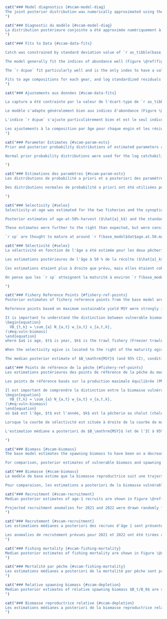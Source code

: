 ```r
cat("### Model diagnostics {#scam-model-diag}
The joint posterior distribution was numerically approximated using the Metropolis Hastings Markov Chain Monte Carlo (MCMC) sampling algorithm in AD Model Builder [@fournier2012]. For the base model and all sensitivity cases, posterior samples were drawn every `r f(mcmc_sample_freq)` iterations from a chain of length `r f(mcmc_chain_length)`, resulting in `r f(mcmc_num_samples)` posterior samples (of which the first `r f(mcmc_burn_in)` were dropped as burn-in). Convergence was diagnosed using visual inspection of the traceplots (Figures \@ref(fig:fig-base-trace) and \@ref(fig:fig-base-trace-selex)) and examination of autocorrelation in posterior chains (Figures \@ref(fig:fig-base-autocor) and \@ref(fig:fig-base-autocor-selex)). Autocorrelation was low at lag values up to 1,000 for all parameters after thinning. Correlation between parameters appeared low overall, with only some moderate correlations between catchability parameters and $\bar{R}$ (Figures \@ref(fig:fig-base-pairs) and \@ref(fig:fig-base-pairs-sel)). There was no strong evidence for lack of convergence in the base model.
")
```

```r
cat("### Diagnostic du modèle {#scam-model-diag}
La distribution postérieure conjointe a été approximée numériquement à l'aide de l'algorithme d'échantillonnage de la chaîne de Markov Monte Carlo (MCMC) de Metropolis Hastings dans AD Model Builder [@fournier2012]. Pour le modèle de base et tous les cas de sensibilité, les échantillons postérieurs ont été tirés toutes les `r f(mcmc_sample_freq)` itérations d'une chaîne de longueur `r f(mcmc_chain_length)`, ce qui a donné `r f(mcmc_num_samples)` échantillons postérieurs (dont les premiers `r f(mcmc_burn_in)` ont été abandonnés pour cause de burn-in). La convergence a été diagnostiquée à l'aide d'une inspection visuelle des tracés (figures \@ref(fig:fig-base-trace) et \@ref(fig:fig-base-trace-selex)) et d'un examen de l'autocorrélation dans les chaînes postérieures (figures \@ref(fig:fig-base-autocor) et \@ref(fig:fig-base-autocor-selex)). L'autocorrélation était faible pour des valeurs de décalage allant jusqu'à 1 000 pour tous les paramètres après l'amincissement. La corrélation entre les paramètres semble faible dans l'ensemble, avec seulement quelques corrélations modérées entre les paramètres de capturabilité et $\bar{R}$ (figures \@ref(fig:fig-base-pairs) et \@ref(fig:fig-base-pairs-sel)). Il n'y a pas de preuve solide d'un manque de convergence dans le modèle de base.
")
```

```r
cat("### Fits to Data {#scam-data-fits}

Catch was constrained by standard deviation value of `r as_tibble(base_model$ctl$misc, rownames = 'var') |> filter(var == 'sdobscatchfirstphase') |> pull()` for the first phase of minimization and by `r as_tibble(base_model$ctl$misc, rownames = 'var') |> filter(var == 'sdobscatchlastphase') |> pull()` for the last phase, so the predicted catch fit the data very well (Figure \@ref(fig:fig-catch-fit)).

The model generally fit the indices of abundance well (Figure \@ref(fig:fig-base-index-fits)). The `r wcvis` has a large fluctuation high and low for successive years of the survey from 2008--2016, which is difficult for the model to fit. The `r qcs` was difficult to fit, due to fluctuations from high to low abundance from year to year early in the time series, and the lack of the recent drop in biomass seen in all other data sources. A sensitivity was done to attempt a better fit on this index, while retaining the good fits on the others (Section \@ref(sens-qcs-tv)). 

The `r dcpue` fit particularly well and is the only index to have a value for every year in the assessment. Standardized residuals show mostly even distribution of positive and negative residuals, with evidence of some autocorrelation in the `r dcpue` residuals (Figure \@ref(fig:fig-base-index-resids)). For all indices, the log index residuals (Figure \@ref(fig:fig-base-index-resids)) were good, with all being in the [-2, 2] range.

Fits to age compositions for each gear, and log standardized residuals are shown in Figures \@ref(fig:fig-base-age-fits-ft)--\@ref(fig:fig-base-age-resids-wcvis). Fits were reasonable and there were no strong patterns in the residuals.
")
```

```r
cat("### Ajustements aux données {#scam-data-fits}

La capture a été contrainte par la valeur de l'écart-type de `r as_tibble(base_model$ctl$misc, rownames = 'var') |> filter(var == 'sdobscatchfirstphase') |> pull()` pour la première phase de minimisation et par `r as_tibble(base_model$ctl$misc, rownames = 'var') |> filter(var == 'sdobscatchlastphase') |> pull()` pour la dernière phase, de sorte que les prises prédites correspondent très bien aux données (Figure \@ref(fig:fig-catch-fit)).

Le modèle s'adapte généralement bien aux indices d'abondance (Figure \@ref(fig:fig-base-index-fits)). Le `r wcvis` a une grande fluctuation haute et basse pour les années successives de l'étude de 2008--2016, ce qui est difficile pour le modèle de s'adapter. Le `r qcs` a été difficile à ajuster, en raison des fluctuations d'une abondance élevée à faible d'une année à l'autre au début de la série chronologique, et de l'absence de la chute récente de la biomasse observée dans toutes les autres sources de données. Une sensibilité a été réalisée pour tenter d'obtenir un meilleur ajustement sur cet indice, tout en conservant les bons ajustements sur les autres (Section \@ref(sens-qcs-tv)). 

L'indice `r dcpue` s'ajuste particulièrement bien et est le seul indice à avoir une valeur pour chaque année de l'évaluation. Les résidus standardisés montrent une distribution généralement égale des résidus positifs et négatifs, avec des preuves d'une certaine autocorrélation dans les résidus du `r dcpue` (Figure \@ref(fig:fig-base-index-resids)). Pour tous les indices, les résidus du logarithme de l'indice (figure \@ref(fig:fig-base-index-resids)) étaient bons, se situant tous dans la fourchette [-2, 2].

Les ajustements à la composition par âge pour chaque engin et les résidus logarithmiques normalisés sont présentés dans les figures \@ref(fig:fig-base-age-fits-ft)--\@ref(fig:fig-base-age-resids-wcvis). Les ajustements étaient raisonnables et il n'y avait pas de modèles forts dans les résidus.
")
```

```r
cat("### Parameter Estimates {#scam-param-ests}
Prior and posterior probability distributions of estimated parameters are shown in Figure \@ref(fig:fig-base-priors-posts). The median and 95% CI (2.5th and 97.5th percentile) posterior parameter estimates are shown in Table \@ref(tab:param-estimates-table). With the exception of steepness, the posterior estimates did not appear to be strongly influenced by the prior probability distributions. The posterior probability distribution for steepness, $h$, was similar to the prior distribution, suggesting that there was little information about this parameter in the data. Sensitivity to the assumed prior for steepness is tested in Section \@ref(sens-h). 

Normal prior probability distributions were used for the log catchability parameters $\ln(q_k)$ for the indices of abundance (Figure \@ref(fig:fig-base-priors-posts)). Posterior estimates tended to overlap with the left-hand tail of the prior distributions for each index. Sensitivity analyses (discussed in Section \@ref(sens-analyses)) indicated that posterior estimates of catchability were sensitive to the mean and standard deviation of the prior distribution.

")
```

```r
cat("### Estimations des paramètres {#scam-param-ests}
Les distributions de probabilité a priori et a posteriori des paramètres estimés sont présentées dans la figure \@ref(fig:fig-base-priors-posts). La médiane et l'IC à 95 % (2,5 et 97,5 percentiles) des estimations a posteriori des paramètres figurent dans le tableau \@ref(tab:param-estimates-table). À l'exception de la pente, les estimations postérieures ne semblent pas être fortement influencées par les distributions de probabilité antérieures. La distribution de probabilité a posteriori pour la pente, $h$, était similaire à la distribution a priori, ce qui suggère qu'il y a peu d'informations sur ce paramètre dans les données. La sensibilité à l'a priori supposé pour la pente est testée à la section \@ref(sens-h). 

Des distributions normales de probabilité a priori ont été utilisées pour les paramètres logarithmiques de capturabilité $\ln(q_k)$ pour les indices d'abondance (Figure \@ref(fig:fig-base-priors-posts)). Les estimations postérieures ont eu tendance à se superposer à la queue gauche des distributions antérieures pour chaque indice. Les analyses de sensibilité (examinées à la section \@ref(sens-analyses)) ont indiqué que les estimations postérieures de la capturabilité étaient sensibles à la moyenne et à l'écart type de la distribution préalable.

")
```

```r
cat("### Selectivity {#selex}
Selectivity-at-age was estimated for the two fisheries and the synoptic surveys (Figure \@ref(fig:fig-base-mcmc-selex)). The `r dcpue` and `r hsmas` fixed selectivities are also shown in Figure \@ref(fig:fig-base-mcmc-selex).

Posterior estimates of age-at-50%-harvest ($\hat{a}_k$) and the standard deviation in the logistic selectivity ogive ($\hat{\gamma}_k$) are provided in Table \@ref(tab:param-estimates-table). The median posterior estimates of age-at-50%-harvest were higher for females than males for all gears except for the `r hss`, which had a higher estimate for males. The estimates of standard deviation were similar between sexes by gear.

These estimates were further to the right than expected, but were consistent with the available age composition data (Figure \@ref(fig:fig-ages)), which indicate fewer observations of younger fish, especially in the latter part of the time series. Numerous tests of alternative model configurations did not result in a lower estimate of age-at-50%-harvest for any gear/sex combination.

`r sp` are thought to mature at around `r f(base_model$dat$age.at.50.mat[1], 1)` years of age for females and `r f(base_model$dat$age.at.50.mat[2], 1)` years of age for males (Figure \@ref(fig:fig-mat), Table \@ref(tab:growth-params-table)). Therefore, it appears that individuals have several opportunities to spawn before they become vulnerable to the fishery. This in turn resulted in estimates of maximum sustainable harvest rate $U_\mathrm{MSY}$ approaching 1 (discussed in Section \@ref(fishery-ref-points)), implying that under theoretical equilibrium conditions, all of the vulnerable (i.e., fully selected) biomass could be harvested because the population could be sustained by younger spawners that are invulnerable to the fishery. This is a theoretical condition subject to the assumptions in the stock assessment model and the data limitations therein. We strongly advise against this as a harvest strategy and suggest that the age-at-50% selectivity in the commercial trawl fleets are a primary axis of uncertainty in this stock assessment.")
```

```r
cat("### Sélectivité {#selex}
La sélectivité en fonction de l'âge a été estimée pour les deux pêcheries et les enquêtes synoptiques (Figure \@ref(fig:fig-base-mcmc-selex)). Les sélectivités fixes `r dcpue` et `r hsmas` sont également présentées dans la figure \@ref(fig:fig-base-mcmc-selex).

Les estimations postérieures de l'âge à 50 % de la récolte ($\hat{a}_k$) et l'écart type de la courbe logistique de sélectivité ($\hat{\gamma}_k$) sont présentés dans le tableau \@ref(tab:param-estimates-table). Les estimations médianes a posteriori de l'âge à 50 % de récolte étaient plus élevées pour les femelles que pour les mâles pour tous les engins, à l'exception du `r hss`, qui présentait une estimation plus élevée pour les mâles. Les estimations de l'écart type étaient similaires entre les sexes par engin.

Ces estimations étaient plus à droite que prévu, mais elles étaient cohérentes avec les données disponibles sur la composition par âge (figure \@ref(fig:fig-ages)), qui indiquent moins d'observations de poissons plus jeunes, en particulier dans la dernière partie de la série temporelle. De nombreux tests de configurations alternatives du modèle n'ont pas abouti à une estimation inférieure de l'âge à 50 % de capture pour toute combinaison engin/sexe.

On pense que les `r sp` atteignent la maturité à environ `r f(base_model$dat$age.at.50.mat[1], 1)` ans pour les femelles et `r f(base_model$dat$age.at.50.mat[2], 1)` ans pour les mâles (Figure \@ref(fig:fig-mat), Tableau \@ref(tab:growth-params-table)). Il semble donc que les individus aient plusieurs occasions de frayer avant de devenir vulnérables à la pêche. Ceci a conduit à des estimations du taux de récolte maximale durable $U_\mathrm{MSY}$ proche de 1 (discuté dans la section \@ref(fishery-ref-points)), impliquant que dans des conditions d'équilibre théorique, toute la biomasse vulnérable (c'est-à-dire entièrement sélectionnée) pourrait être récoltée parce que la population pourrait être soutenue par des géniteurs plus jeunes qui sont invulnérables à la pêcherie. Il s'agit d'une condition théorique soumise aux hypothèses du modèle d'évaluation des stocks et aux limites des données qu'il contient. Nous déconseillons fortement cette stratégie de capture et suggérons que la sélectivité de l'âge à 50 % dans les flottes de chalutage commercial constitue un axe principal d'incertitude dans cette évaluation du stock.

")
```

```r
cat("### Fishery Reference Points {#fishery-ref-points}
Posterior estimates of fishery reference points from the base model are provided in Table \@ref(tab:reference-points-table) and Figure \@ref(fig:fig-base-ref-points). The posterior unfished spawning biomass ($SB_0$) (abbreviated to $B_0$ herein) had a median `r f(ref_pts$sbo[2] * 1000)` t and 95% CI ranging from `r f(ref_pts$sbo[1] * 1000)` t to `r f(ref_pts$sbo[3] * 1000)` t (Table \@ref(tab:reference-points-table)). Posterior 95% CIs for the LRP $0.2B_0$ and USR $0.4B_0$ are also provided in Table \@ref(tab:reference-points-table).

Reference points based on maximum sustainable yield MSY were strongly impacted by estimates of selectivity in the trawl fisheries described in the previous section. Because the selectivity ogives were estimated to the right of the maturity ogive, the median estimates of $F_\mathrm{MSY}$ were `r f(ref_pts$fmsy_fleet1[2], 2)` for the Freezer trawler fleet and `r f(ref_pts$fmsy_fleet2[2], 2)` for the Shoreside fleet (Table \@ref(tab:reference-points-table)). The CI on these values is large, `r paste0(f(ref_pts$fmsy_fleet1[1], 2), "-", f(ref_pts$fmsy_fleet1[3], 2))` for the `r base_model$dat$fleet_gear_names[1]` fleet and `r paste0(f(ref_pts$fmsy_fleet2[1], 2), "-", f(ref_pts$fmsy_fleet2[3], 2))` for the `r base_model$dat$fleet_gear_names[2]` fleet. These instantaneous fishing mortalities convert to an annual harvest rate approaching 1 for the Shoreside fleet (Figure \@ref(fig:fig-base-ref-points)), through the equation $U_\mathrm{MSY} = 1-e^{F_\mathrm{MSY}}$, implying that all of the vulnerable biomass (i.e., the biomass that is selected by the fishing gear) could be harvested because the population can be sustained by the spawning biomass that is invulnerable to the fishery (i.e., fish that are between `r f(base_model$dat$age.at.50.mat[1], 1)` and `r f(mean_female_age_50_sel, 1)` years for females and `r f(base_model$dat$age.at.50.mat[2], 1)` and `r f(mean_male_age_50_sel, 1)` for males). The relationship between age at maturity and age at first harvest and its effect on fishery reference points was discussed by @myers1998, who described a fishing strategy where overfishing could be avoided by allowing all fish to spawn before they were available to be caught. @froese2004 also discusses reduction in risks of overfishing by allowing fish to spawn before they are caught.

It is important to understand the distinction between vulnerable biomass and spawning biomass. The fishery reference points $F_\mathrm{MSY}$ and $U_\mathrm{MSY}$ refer to catch of the vulnerable biomass $VB_t$, which is determined by the selectivity function
\begin{equation} 
  VB_{t,k} = \sum_{a} N_{a,t} w_{a,t} v_{a,t,k},
(\#eq:vuln-biomass)
\end{equation} 
where $a$ is age, $t$ is year, $k$ is the trawl fishery (Freezer trawlers or Shoreside), $N$ is the population number, $w$ is the average weight-at-age, and $v$ is the vulnerability-at-age in the trawl fisheries (i.e., selectivity).

When the selectivity ogive is located to the right of the maturity ogive, this means that a larger proportion of the total population is mature than vulnerable to the fishery (Figure \@ref(fig:fig-base-sb-vuln-compare)). A comparison between vulnerable biomass and spawning biomass is provided in Section \@ref(scam-biomass).

The median posterior estimate of $B_\mathrm{MSY}$ (and 95% CI), conditional on estimated trawl selectivities and resulting $F_\mathrm{MSY}$ values, was `r f(ref_pts$bmsy[2] * 1000)` t (`r f(ref_pts$bmsy[1] * 1000)`--`r f(ref_pts$bmsy[3] * 1000)`) (Table \@ref(tab:reference-points-table)). Posterior CIs for the default LRP $0.4B_\mathrm{MSY}$ and USR $0.8B_\mathrm{MSY}$ are also provided in Table \@ref(tab:reference-points-table). The $B_0$-based LRP and USR were approximately four times as large as the $B_\mathrm{MSY}$-based reference points. I.e., $B_0$-based reference points were more precautionary than the $B_\mathrm{MSY}$-based reference points (Table \@ref(tab:reference-points-table)).")
```

```r
cat("### Points de référence de la pêche {#fishery-ref-points}
Les estimations postérieures des points de référence de la pêche du modèle de base sont fournies dans le tableau \@ref(tab:reference-points-table) et la figure \@ref(fig:fig-base-ref-points). La biomasse reproductrice non pêchée postérieure ($SB_0$) (abrégée ici en $B_0$) avait une médiane `r f(ref_pts$sbo[2] * 1000)` t et un IC à 95% allant de `r f(ref_pts$sbo[1] * 1000)` t à `r f(ref_pts$sbo[3] * 1000)` t (Tableau \@ref(tab:reference-points-table)). Les IC 95 % postérieurs pour le LRP 0,2B_0$ et l'USR 0,4B_0$ sont également fournis dans le tableau \@ref(tab:reference-points-table).

Les points de référence basés sur la production maximale équilibrée (PME) ont été fortement influencés par les estimations de la sélectivité dans les pêcheries au chalut décrites dans la section précédente. Étant donné que les ogives de sélectivité ont été estimées à droite de l'ogive de maturité, les estimations médianes de $F_\mathrm{MSY}$ étaient `r f(ref_pts$fmsy_fleet1[2], 2)` pour la flotte de chalutiers congélateurs et `r f(ref_pts$fmsy_fleet2[2], 2)` pour la flotte côtière (Tableau \@ref(tab:reference-points-table)). L'IC de ces valeurs est important, `r paste0(f(ref_pts$fmsy_fleet1[1], 2), "-", f(ref_pts$fmsy_fleet1[3], 2))` pour la flotte `r base_model$dat$fleet_gear_names[1]` et `r paste0(f(ref_pts$fmsy_fleet2[1], 2), "-", f(ref_pts$fmsy_fleet2[3], 2))` pour la flotte `r base_model$dat$fleet_gear_names[2]`. Ces mortalités par pêche instantanées se convertissent en un taux de capture annuel proche de 1 pour la flotte Shoreside (Figure \@ref(fig:fig-base-ref-points)), grâce à l'équation $U_\mathrm{MSY} = 1-e^{F_\mathrm{MSY}}$, ce qui implique que toute la biomasse vulnérable (c.-à-d.. la biomasse qui est sélectionnée par la flotte Shoreside) est capturée par la flotte Shoreside, la biomasse qui est sélectionnée par l'engin de pêche pourrait être récoltée parce que la population peut être soutenue par la biomasse reproductrice qui est invulnérable à la pêche (c.-à-d. les poissons qui sont entre `r f(base_model$dat$age.at.50.mat[1], 1)` et `r f(mean_female_age_50_sel, 1)` pour les femelles et `r f(base_model$dat$age.at.50.mat[2], 1)` et `r f(mean_male_age_50_sel, 1)` pour les mâles). La relation entre l'âge à la maturité et l'âge à la première récolte et son effet sur les points de référence de la pêche a été discutée par @myers1998, qui a décrit une stratégie de pêche où la surpêche pouvait être évitée en permettant à tous les poissons de frayer avant qu'ils ne soient disponibles pour être capturés. @froese2004 aborde également la réduction des risques de surpêche en permettant aux poissons de frayer avant d'être capturés.

Il est important de comprendre la distinction entre la biomasse vulnérable et la biomasse reproductrice. Les points de référence de la pêche $F_\mathrm{MSY}$ et $U_\mathrm{MSY}$ se réfèrent à la capture de la biomasse vulnérable $VB_t$, qui est déterminée par la fonction de sélectivité
\begin{equation} 
  VB_{t,k} = \sum_{a} N_{a,t} w_{a,t} v_{a,t,k},
(\#eq:vuln-biomass)
\end{equation} 
où $a$ est l'âge, $t$ est l'année, $k$ est la pêcherie au chalut (chalutiers congélateurs ou côtiers), $N$ est le nombre de la population, $w$ est le poids moyen à l'âge, et $v$ est la vulnérabilité à l'âge dans les pêcheries au chalut (c.-à-d. la sélectivité).

Lorsque la courbe de sélectivité est située à droite de la courbe de maturité, cela signifie qu'une plus grande proportion de la population totale est mature que vulnérable à la pêche (figure \@ref(fig:fig-base-sb-vuln-compare)). Une comparaison entre la biomasse vulnérable et la biomasse reproductrice est fournie à la section \@ref(scam-biomass).

L'estimation médiane a posteriori de $B_\mathrm{MSY}$ (et de l'IC à 95%), conditionnelle aux sélectivités estimées des chaluts et aux valeurs $F_\mathrm{MSY}$ qui en résultent, était `r f(ref_pts$bmsy[2] * 1000)` t (`r f(ref_pts$bmsy[1] * 1000)`--`r f(ref_pts$bmsy[3] * 1000)`) (tableau \@ref(tab:reference-points-table)). Les IC postérieurs pour le LRP $0.4B_\mathrm{MSY}$ et l'USR $0.8B_\mathrm{MSY}$ par défaut sont également fournis dans le tableau \@ref(tab:reference-points-table). Les LRP et USR basés sur $B_0$ étaient environ quatre fois plus importants que les points de référence basés sur $B_\mathrm{MSY}$. En d'autres termes, les points de référence basés sur $B_0$ étaient plus prudents que les points de référence basés sur $B_\mathrm{MSY}$ (tableau \@ref(tab:reference-points-table)).

")
```

```r
cat("### Biomass {#scam-biomass}
The base model estimates the spawning biomass to have been on a decreasing trajectory since 2012 (Figure \@ref(fig:fig-base-sb), Table \@ref(tab:biomass-table)). The posterior median (and 95% CI) spawning biomass in `r assess_yr` is projected to be `r f(proj_bio[2] * 1000)` t (`r f(proj_bio[1] * 1000)`--`r f(proj_bio[3] * 1000)`) (Table \@ref(tab:reference-points-table)). The median projected beginning-of-year `r assess_yr` spawning biomass, which incorporates fishing mortality arising from the observed `r end_yr` catch, is considerably higher than median estimates of both the default USR of $0.8B_\mathrm{MSY}$ and the default LRP of $0.4B_\mathrm{MSY}$ (Figure \@ref(fig:fig-base-sb), Table \@ref(tab:reference-points-table)). The `r assess_yr` spawning biomass was projected to be slightly below the USR $0.4B_0$ and above the LRP $0.2B_0$ (Figure \@ref(fig:fig-base-depletion), Table \@ref(tab:reference-points-table)).

For comparison, posterior estimates of vulnerable biomass and spawning biomass are shown together in Figure \@ref(fig:fig-base-sb-vuln-compare). The two estimated vulnerable biomasses are considerably smaller than the spawning biomass, due to the relatively early age at maturity compared to the estimated age-at-50%-harvest, discussed in Sections \@ref(scam-ref-points) and \@ref(fishery-ref-points).")
```

```r
cat("### Biomasse {#scam-biomass}
Le modèle de base estime que la biomasse reproductrice suit une trajectoire décroissante depuis 2012 (Figure \@ref(fig:fig-base-sb), Tableau \@ref(tab:biomass-table)). La biomasse de frai médiane postérieure (et l'IC à 95 %) dans `r assess_yr` devrait être `r f(proj_bio[2] * 1000)` t (`r f(proj_bio[1] * 1000)`--`r f(proj_bio[3] * 1000)`) (Tableau \@ref(tab:reference-points-table)). La biomasse reproductrice médiane projetée au début de l'année `r assess_yr`, qui incorpore la mortalité par pêche résultant de la prise observée `r end_yr`, est considérablement plus élevée que les estimations médianes à la fois de l'USR par défaut de $0.8B_\mathrm{MSY}$ et du LRP par défaut de $0.4B_\mathrm{MSY}$ (Figure \@ref(fig:fig-base-sb), Tableau \@ref(tab:reference-points-table)). La biomasse reproductrice `r assess_yr` a été projetée légèrement en dessous de l'USR $0.4B_0$ et au-dessus du LRP $0.2B_0$ (Figure \@ref(fig:fig-base-depletion), Tableau \@ref(tab:reference-points-table)).

Pour comparaison, les estimations a posteriori de la biomasse vulnérable et de la biomasse de frai sont présentées ensemble dans la figure \@ref(fig:fig-base-sb-vuln-compare). Les deux biomasses vulnérables estimées sont considérablement plus petites que la biomasse reproductrice, en raison de l'âge relativement précoce à la maturité par rapport à l'âge estimé à 50 % de récolte, discuté dans les sections \@ref(scam-ref-points) et \@ref(fishery-ref-points).")
```

```r
cat("### Recruitment {#scam-recruitment}
Median posterior estimates of age-1 recruits are shown in Figure \@ref(fig:fig-base-recr) and Table \@ref(tab:recruitment-table). The 95% CIs are large around the estimates of 2020 and 2021 recruitment. This is expected since there is no information in the data about the strength of this year class [also seen in other assessments such as Figure 28 of @edwards2022].

Projected recruitment anomalies for 2021 and 2022 were drawn randomly from a normal distribution, $N(0, \tau^2)$. For most of the time series prior to 2008, recruitment was estimated to fluctuate around the long-term average, with little variation around $R_0$. However, since 2009, annual recruitment has been below average.
")
```

```r
cat("### Recrutement {#scam-recruitment}
Les estimations médianes a posteriori des recrues d'âge 1 sont présentées dans la figure \@ref(fig:fig-base-recr) et le tableau \@ref(tab:recruitment-table). Les IC à 95 % sont importants autour des estimations du recrutement pour 2020 et 2021. Cela est normal car les données ne contiennent aucune information sur la force de cette classe d'âge [également observée dans d'autres évaluations telles que la figure 28 de @edwards2022].

Les anomalies de recrutement prévues pour 2021 et 2022 ont été tirées au hasard d'une distribution normale, $N(0, \tau^2)$. Pour la plupart des séries chronologiques antérieures à 2008, on a estimé que le recrutement fluctuait autour de la moyenne à long terme, avec une faible variation autour de $R_0$. Cependant, depuis 2009, le recrutement annuel est inférieur à la moyenne.
")
```

```r
cat("### Fishing mortality {#scam-fishing-mortality}
Median posterior estimates of fishing mortality are shown in Figure \@ref(fig:fig-base-f) and Table \@ref(tab:instantaneous-fishing-mortality-table). The median posterior estimate of fishing mortality is estimated to have peaked in `r which_f_max_yr` in the `r which_f_max_gear` fishery at `r f(f_max, 3)`  (`r f(f_ci[1], 3)`--`r f(f_ci[3], 3)`) as a result of higher effort due to a new market as described in Section \@ref(test-fishery). Fishing mortality rates converted to annual harvest rates can be found in Table \@ref(tab:annual-harvest-rate-table).
")
```

```r
cat("### Mortalité par pêche {#scam-fishing-mortality}
Les estimations médianes a posteriori de la mortalité par pêche sont présentées dans la figure \@ref(fig:fig-base-f) et le tableau \@ref(tab:instantaneous-fishing-mortality-table). L'estimation médiane a posteriori de la mortalité par pêche est estimée avoir atteint un pic en `r which_f_max_yr` dans la pêcherie `r which_f_max_gear` à `r f(f_max, 3)` (`r f(f_ci[1], 3)`--`r f(f_ci[3], 3)`) en raison d'un effort plus important dû à un nouveau marché tel que décrit dans la section \@ref(test-pêcherie). Les taux de mortalité par pêche convertis en taux de capture annuels figurent dans le tableau \@ref(tab:annual-harvest-rate-table).
")
```

```r
cat("### Relative spawning biomass {#scam-depletion}
Median posterior estimates of relative spawning biomass $B_t/B_0$ are shown in Figure \@ref(fig:fig-base-depletion). The size of the 95% CI is amplified when compared to the absolute spawning biomass due to large uncertainty in the estimate of $B_0$ (Figure \@ref(fig:fig-base-sb-bo), Table \@ref(tab:reference-points-table)). The median posterior projected estimate of `r assess_yr` relative biomass is `r f(depl_end[2], 3)` (`r f(depl_end[1], 3)`--`r f(depl_end[3], 3)`) (Figure \@ref(fig:fig-base-depletion), Table \@ref(tab:depletion-table)).
")
```

```r
cat("### Biomasse reproductrice relative {#scam-depletion}
Les estimations médianes a posteriori de la biomasse reproductrice relative $B_t/B_0$ sont présentées dans la figure \@ref(fig:fig-base-depletion). La taille de l'IC à 95 % est amplifiée par rapport à la biomasse de frai absolue en raison de la grande incertitude dans l'estimation de $B_0$ (figure \@ref(fig:fig-base-sb-bo), tableau \@ref(tab:reference-points-table)). L'estimation médiane a posteriori de la biomasse relative `r assess_yr` est `r f(depl_end[2], 3)` (`r f(depl_end[1], 3)`--`r f(depl_end[3], 3)`) (Figure \@ref(fig:fig-base-depletion), Tableau \@ref(tab:depletion-table)).
")
```
